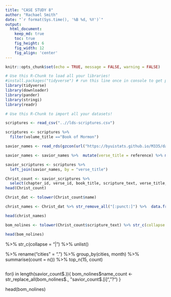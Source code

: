 ```yaml
---
title: "CASE STUDY 8"
author: "Rachael Smith"
date: "`r format(Sys.time(), '%B %d, %Y')`"
output:
  html_document:  
    keep_md: true
    toc: true
    fig_height: 6
    fig_width: 12
    fig_align: 'center'
---
```


```r
knitr::opts_chunk$set(echo = TRUE, message = FALSE, warning = FALSE)
```

```r
# Use this R-Chunk to load all your libraries!
#install.packages("tidyverse") # run this line once in console to get package
library(tidyverse)
library(downloader)
library(pander)
library(stringi)
library(readr)

```

```r
# Use this R-Chunk to import all your datasets!

scriptures <- read_csv("..//lds-scriptures.csv")

scriptures <- scriptures %>% 
  filter(volume_title =="Book of Mormon")

savior_names <- read_rds(gzcon(url("https://byuistats.github.io/M335/data/BoM_SaviorNames.rds")))

savior_names <- savior_names %>%  mutate(verse_title = reference) %>% mutate(Christ = words)

savior_scriptures <- scriptures %>% 
  left_join(savior_names, by = "verse_title")

Christ_count <- savior_scriptures %>% 
  select(chapter_id, verse_id, book_title, scripture_text, verse_title, name, Christ)
head(Christ_count)

```

```r

Christ_dat <- tolower(Christ_count$name) 

christ_names <- Christ_dat %>% str_remove_all("[:punct:]") %>%  data.frame() %>% rename("c_names" = ".")

head(christ_names)
```

```r
bom_nolines <- tolower(Christ_count$scripture_text) %>% str_c(collapse = " ") %>% str_remove_all("[:punct:]") %>%  unlist() %>% data.frame() %>% rename("verses" = ".")

head(bom_nolines)
```


%>% str_c(collapse = "|") %>%
unlist()

%>% 
  rename("cities" = ".") %>% 
  group_by(cities, month) %>% 
  summarise(count = n()) %>%
  top_n(15, count)

```r



```

for(i in length(savior_count$.)){
  bom_nolines$name_count <- str_replace_all(bom_nolines$., "savior_count$.[i]", "?")
}

head(bom_nolines)